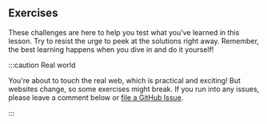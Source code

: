 ## Exercises

These challenges are here to help you test what you’ve learned in this lesson. Try to resist the urge to peek at the solutions right away. Remember, the best learning happens when you dive in and do it yourself!

:::caution Real world

You're about to touch the real web, which is practical and exciting! But websites change, so some exercises might break. If you run into any issues, please leave a comment below or [file a GitHub Issue](https://github.com/apify/apify-docs/issues).

:::

